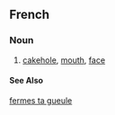 ==French==

===Noun===
# {{frslang}} [[cakehole]], [[mouth]], [[face]]
====See Also====
[[fermes ta gueule]]